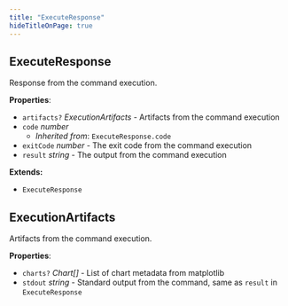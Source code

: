 ```yaml
---
title: "ExecuteResponse"
hideTitleOnPage: true
---
```



## ExecuteResponse

Response from the command execution.

**Properties**:

- `artifacts?` _ExecutionArtifacts_ - Artifacts from the command execution
- `code` _number_
    - _Inherited from_: `ExecuteResponse.code`
- `exitCode` _number_ - The exit code from the command execution
- `result` _string_ - The output from the command execution
    




**Extends:**

- `ExecuteResponse`
## ExecutionArtifacts

Artifacts from the command execution.

**Properties**:

- `charts?` _Chart\[\]_ - List of chart metadata from matplotlib
- `stdout` _string_ - Standard output from the command, same as `result` in `ExecuteResponse`